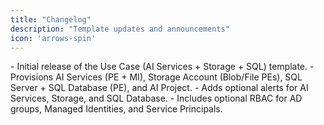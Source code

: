 ```yaml
---
title: "Changelog"
description: "Template updates and announcements"
icon: 'arrows-spin'
---
```


<Update label="2025/09/03" description="uc-proj-ais-st-sql-v0.1.0">
  - Initial release of the Use Case (AI Services + Storage + SQL) template.
  - Provisions AI Services (PE + MI), Storage Account (Blob/File PEs), SQL Server + SQL Database (PE), and AI Project.
  - Adds optional alerts for AI Services, Storage, and SQL Database.
  - Includes optional RBAC for AD groups, Managed Identities, and Service Principals.

</Update>


